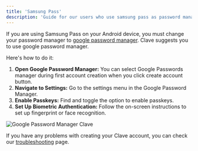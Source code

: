 ```yaml
---
title: 'Samsung Pass'
description: 'Guide for our users who use samsung pass as password manager.'
---
```


If you are using Samsung Pass on your Android device, you must change your password manager to [google password manager](google-password-manager). Clave suggests you to use google password manager.

Here's how to do it:

1. **Open Google Password Manager:** You can select Google Passwords manager during first account creation when you click create account button.
2. **Navigate to Settings:** Go to the settings menu in the Google Password Manager.
3. **Enable Passkeys:** Find and toggle the option to enable passkeys.
4. **Set Up Biometric Authentication:** Follow the on-screen instructions to set up fingerprint or face recognition.

![Google Password Manager Clave](./images/googlepassword1.png)


If you have any problems with creating your Clave account, you can check our [troubleshooting](problem-solving) page. 

